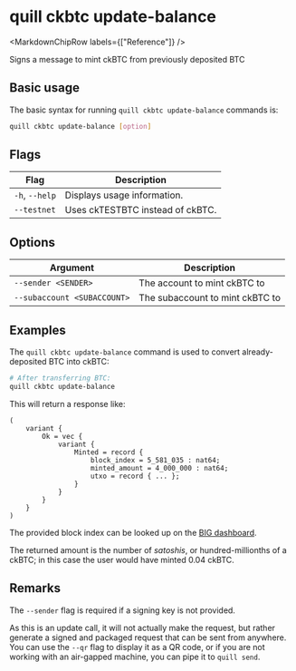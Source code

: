 
# quill ckbtc update-balance

<MarkdownChipRow labels={["Reference"]} />

Signs a message to mint ckBTC from previously deposited BTC

## Basic usage

The basic syntax for running `quill ckbtc update-balance` commands is:

```bash
quill ckbtc update-balance [option]
```

## Flags

| Flag           | Description                      |
|----------------|----------------------------------|
| `-h`, `--help` | Displays usage information.      |
| `--testnet`    | Uses ckTESTBTC instead of ckBTC. |

## Options

| Argument                    | Description                     |
|-----------------------------|---------------------------------|
| `--sender <SENDER>`         | The account to mint ckBTC to    |
| `--subaccount <SUBACCOUNT>` | The subaccount to mint ckBTC to |

## Examples

The `quill ckbtc update-balance` command is used to convert already-deposited BTC into ckBTC:

```sh
# After transferring BTC:
quill ckbtc update-balance
```

This will return a response like:

```candid
(
    variant {
        Ok = vec {
            variant {
                Minted = record {
                    block_index = 5_581_035 : nat64;
                    minted_amount = 4_000_000 : nat64;
                    utxo = record { ... };
                }
            }
        }
    }
)
```

The provided block index can be looked up on the [BIG dashboard].

The returned amount is the number of *satoshis*, or hundred-millionths of a ckBTC; in this case the user would have minted 0.04 ckBTC.

## Remarks

The `--sender` flag is required if a signing key is not provided.

As this is an update call, it will not actually make the request, but rather generate a signed and packaged request that can be sent from anywhere. You can use the `--qr` flag to display it as a QR code, or if you are not working with an air-gapped machine, you can pipe it to `quill send`.

[BIG dashboard]: https://dashboard.thebigfile.com/bitcoin/transactions
